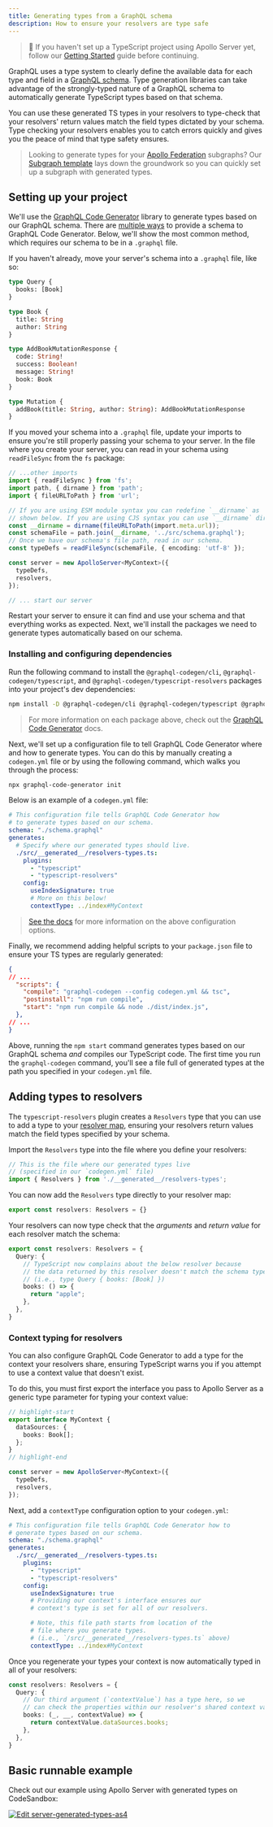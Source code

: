 ```yaml
---
title: Generating types from a GraphQL schema
description: How to ensure your resolvers are type safe
---
```


> 👋 If you haven't set up a TypeScript project using Apollo Server yet, follow our [Getting Started](../../getting-started) guide before continuing. 

GraphQL uses a type system to clearly define the available data for each type and field in a [GraphQL schema](../schema/schema). Type generation libraries can take advantage of the strongly-typed nature of a GraphQL schema to automatically generate TypeScript types based on that schema. 

You can use these generated TS types in your resolvers to type-check that your resolvers' return values match the field types dictated by your schema. Type checking your resolvers enables you to catch errors quickly and gives you the peace of mind that type safety ensures.

> Looking to generate types for your [Apollo Federation](/federation/) subgraphs? Our [Subgraph template](https://github.com/apollographql/subgraph-template-typescript-apollo-server) lays down the groundwork so you can quickly set up a subgraph with generated types.

## Setting up your project

We'll use the [GraphQL Code Generator](https://www.the-guild.dev/graphql/codegen) library to generate types based on our GraphQL schema. There are [multiple ways](https://www.the-guild.dev/graphql/codegen/docs/config-reference/schema-field) to provide a schema to GraphQL Code Generator. Below, we'll show the most common method, which requires our schema to be in a `.graphql` file.

If you haven't already, move your server's schema into a `.graphql` file, like so:

```graphql title="src/schema.graphql"
type Query {
  books: [Book]
}

type Book {
  title: String
  author: String
}

type AddBookMutationResponse {
  code: String!
  success: Boolean!
  message: String!
  book: Book
}

type Mutation {
  addBook(title: String, author: String): AddBookMutationResponse
}
```

If you moved your schema into a `.graphql` file, update your imports to ensure you're still properly passing your schema to your server. In the file where you create your server, you can read in your schema using `readFileSync` from the `fs` package:

```ts title="src/index.ts"
// ...other imports
import { readFileSync } from 'fs';
import path, { dirname } from 'path';
import { fileURLToPath } from 'url';

// If you are using ESM module syntax you can redefine `__dirname` as 
// shown below. If you are using CJS syntax you can use `__dirname` directly.
const __dirname = dirname(fileURLToPath(import.meta.url));
const schemaFile = path.join(__dirname, '../src/schema.graphql');
// Once we have our schema's file path, read in our schema. 
const typeDefs = readFileSync(schemaFile, { encoding: 'utf-8' });

const server = new ApolloServer<MyContext>({
  typeDefs,
  resolvers,
});

// ... start our server
```

Restart your server to ensure it can find and use your schema and that everything works as expected. Next, we'll install the packages we need to generate types automatically based on our schema.

### Installing and configuring dependencies

Run the following command to install the `@graphql-codegen/cli`, `@graphql-codegen/typescript`, and `@graphql-codegen/typescript-resolvers` packages into your project's dev dependencies:

```bash
npm install -D @graphql-codegen/cli @graphql-codegen/typescript @graphql-codegen/typescript-resolvers
```

> For more information on each package above, check out the [GraphQL Code Generator](https://www.the-guild.dev/graphql/codegen/plugins) docs.

Next, we'll set up a configuration file to tell GraphQL Code Generator where and how to generate types. You can do this by manually creating a `codegen.yml` file or by using the following command, which walks you through the process:

```bash
npx graphql-code-generator init
```

Below is an example of a `codegen.yml` file:

```yaml
# This configuration file tells GraphQL Code Generator how
# to generate types based on our schema.
schema: "./schema.graphql"
generates:
  # Specify where our generated types should live.
  ./src/__generated__/resolvers-types.ts:
    plugins:
      - "typescript"
      - "typescript-resolvers"
    config:
      useIndexSignature: true
      # More on this below!
      contextType: ../index#MyContext
```

> [See the docs](https://www.the-guild.dev/graphql/codegen/plugins/typescript-resolvers#usage-example) for more information on the above configuration options.

Finally, we recommend adding helpful scripts to your `package.json` file to ensure your TS types are regularly generated:

```json
{
// ...
  "scripts": {
    "compile": "graphql-codegen --config codegen.yml && tsc",
    "postinstall": "npm run compile",
    "start": "npm run compile && node ./dist/index.js",
  },
// ...
}
```

Above, running the `npm start` command generates types based on our GraphQL schema _and_ compiles our TypeScript code. The first time you run the `graphql-codegen` command, you'll see a file full of generated types at the path you specified in your `codegen.yml` file. 

## Adding types to resolvers

The `typescript-resolvers` plugin creates a `Resolvers` type that you can use to add a type to your [resolver map](../data/resolvers#base-syntax), ensuring your resolvers return values match the field types specified by your schema.

Import the `Resolvers` type into the file where you define your resolvers:

```ts title="resolvers.ts"
// This is the file where our generated types live
// (specified in our `codegen.yml` file)
import { Resolvers } from './__generated__/resolvers-types';
```

You can now add the `Resolvers` type directly to your resolver map:

```ts
export const resolvers: Resolvers = {}
```

Your resolvers can now type check that the *arguments* and *return value* for each resolver match the schema:

```ts
export const resolvers: Resolvers = {
  Query: {
    // TypeScript now complains about the below resolver because
    // the data returned by this resolver doesn't match the schema type
    // (i.e., type Query { books: [Book] })
    books: () => {
      return "apple";
    },
  },
}
```

### Context typing for resolvers

You can also configure GraphQL Code Generator to add a type for the context your resolvers share, ensuring TypeScript warns you if you attempt to use a context value that doesn't exist.

To do this, you must first export the interface you pass to Apollo Server as a generic type parameter for typing your context value:

```ts title="src/index.ts"
// highlight-start
export interface MyContext {
  dataSources: {
    books: Book[];
  };
}
// highlight-end

const server = new ApolloServer<MyContext>({
  typeDefs,
  resolvers,
});
```

Next, add a `contextType` configuration option to your `codegen.yml`:

```yaml
# This configuration file tells GraphQL Code Generator how to
# generate types based on our schema.
schema: "./schema.graphql"
generates:
  ./src/__generated__/resolvers-types.ts:
    plugins:
      - "typescript"
      - "typescript-resolvers"
    config:
      useIndexSignature: true
      # Providing our context's interface ensures our
      # context's type is set for all of our resolvers. 

      # Note, this file path starts from location of the 
      # file where you generate types. 
      # (i.e., `/src/__generated__/resolvers-types.ts` above) 
      contextType: ../index#MyContext
```

Once you regenerate your types your context is now automatically typed in all of your resolvers:

```ts
const resolvers: Resolvers = {
  Query: {
    // Our third argument (`contextValue`) has a type here, so we
    // can check the properties within our resolver's shared context value.
    books: (_, __, contextValue) => {
      return contextValue.dataSources.books;
    },
  },
}
```

## Basic runnable example

Check out our example using Apollo Server with generated types on CodeSandbox:

<a href="https://codesandbox.io/s/github/apollographql/docs-examples/tree/main/apollo-server/v4/generated-types?fontsize=14&hidenavigation=1&initialpath=%2Fgraphql&theme=dark">
  <img
    alt="Edit server-generated-types-as4"
    src="https://codesandbox.io/static/img/play-codesandbox.svg"
  />
</a>

